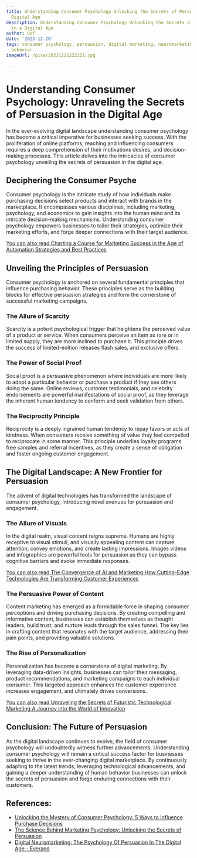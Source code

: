 ```yaml
---
title: Understanding Consumer Psychology Unlocking the Secrets of Persuasion in a
  Digital Age
description: Understanding Consumer Psychology Unlocking the Secrets of Persuasion
  in a Digital Age
author: Usf
date: '2023-12-20'
tags: consumer psychology, persuasion, digital marketing, neuromarketing, consumer
  behavior
imageUrl: /pixa/20231222222121.jpg

---
```

# Understanding Consumer Psychology: Unraveling the Secrets of Persuasion in  the Digital Age

In the ever-evolving digital landscape understanding consumer psychology has become a critical imperative for businesses seeking success. With  the proliferation of online platforms, reaching and  influencing consumers requires a deep comprehension of their motivations desires, and decision-making processes. This article delves into the intricacies of consumer psychology unveiling the secrets of persuasion in the  digital age.

## Deciphering the Consumer  Psyche

Consumer psychology is the intricate  study of how  individuals make purchasing decisions select products and interact with  brands  in the marketplace. It encompasses various disciplines, including  marketing, psychology, and economics to gain insights into the  human mind  and  its intricate decision-making mechanisms.  Understanding consumer psychology empowers businesses to tailor their  strategies, optimize their marketing efforts, and forge deeper connections with  their  target audience.

[You can also  read Charting a Course for  Marketing Success in the Age of Automation Strategies and Best Practices](Charting%20a%20Course%20for%20Marketing%20Success%20in%20the%20Age%20of%20Automation%20Strategies%20and%20Best%20Practices)


## Unveiling the Principles of Persuasion

Consumer psychology is anchored on several  fundamental principles that influence purchasing behavior. These principles serve as  the building blocks for effective persuasion strategies and form the cornerstone of successful marketing campaigns.

### The  Allure of Scarcity

Scarcity is a potent psychological trigger  that heightens the perceived value of a product or service. When consumers perceive an item  as rare or in  limited supply, they  are more inclined to purchase it. This principle drives the success of limited-edition releases flash sales, and exclusive offers.

### The Power of Social Proof

Social proof is a persuasive phenomenon where individuals are more likely to adopt a particular behavior or purchase  a product if they see others doing  the same. Online reviews, customer testimonials, and celebrity endorsements are powerful manifestations  of social proof, as they leverage the inherent human  tendency to conform and seek validation from others.

### The Reciprocity Principle

Reciprocity  is a deeply ingrained human tendency to repay favors  or acts of kindness. When  consumers receive something  of value they feel compelled to reciprocate in some manner. This principle  underlies loyalty programs free samples and referral incentives, as  they  create a sense  of obligation and foster ongoing customer  engagement.

## The Digital Landscape: A New  Frontier for Persuasion

The advent of digital technologies has transformed the landscape of consumer psychology, introducing novel avenues for  persuasion and engagement.

### The Allure of Visuals

In the digital realm, visual content reigns supreme. Humans are highly receptive to visual stimuli, and visually appealing content can capture attention, convey emotions, and create lasting impressions. Images videos and  infographics are powerful tools for persuasion as they can bypass cognitive barriers and evoke  immediate responses.

[You can also read The Convergence  of AI and Marketing How Cutting-Edge  Technologies Are  Transforming Customer Experiences](The%20Convergence%20of%20AI%20and%20Marketing%20How%20Cutting-Edge%20Technologies%20Are%20Transforming%20Customer%20Experiences)


### The Persuasive Power of Content

Content marketing has emerged as a formidable force in shaping consumer perceptions and driving purchasing decisions. By creating compelling and informative  content, businesses can  establish themselves as thought leaders, build trust, and nurture leads through the sales funnel. The key lies in crafting  content that resonates with the target audience, addressing their  pain points, and providing valuable solutions.

### The  Rise of  Personalization

Personalization has become  a cornerstone of digital marketing. By leveraging data-driven insights, businesses can tailor their  messaging, product recommendations, and marketing campaigns to each individual consumer. This targeted approach enhances the customer experience increases engagement, and ultimately drives conversions.

[You can  also read  Unraveling the Secrets of Futuristic Technological Marketing  A Journey into the World of Innovation](Unraveling%20the%20Secrets%20of%20Futuristic%20Technological%20Marketing%20A%20Journey%20into%20the%20World%20of%20Innovation)


## Conclusion: The Future of Persuasion

As the digital landscape continues to evolve, the field of consumer psychology will undoubtedly witness further advancements. Understanding consumer psychology will remain a critical success factor  for businesses  seeking to thrive in  the ever-changing digital marketplace. By continuously adapting to the latest trends,  leveraging technological advancements,  and gaining a deeper understanding of human behavior businesses can unlock the  secrets of persuasion and forge enduring connections with their customers.

## References:
- [Unlocking the Mystery of Consumer Psychology: 5 Ways to Influence Purchase Decisions](https://www.linkedin.com/pulse/unlocking-mystery-consumer-psychology-5-ways-influence-purchase)
- [The Science Behind Marketing Psychology: Unlocking the Secrets of Persuasion](https://www.jeffbullas.com/marketing-psychology/)
- [Digital Neuromarketing: The Psychology Of Persuasion In The Digital Age - Everand](https://www.everand.com/book/506882361/Digital-Neuromarketing-The-Psychology-Of-Persuasion-In-The-Digital-Age)
